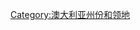 {{Catnav|頁面分類|地理|行政区划|各國行政區劃|澳大利亞行政區劃}}
{{Catnav|頁面分類|地理|各國地理|澳大利亞地理|澳大利亞行政區劃}}
{{Catnav|頁面分類|各種主題的頁面分類|按國家分類|各國行政區劃|澳大利亞行政區劃}}
{{Commons category|Northern Territory}}

[[Category:澳大利亚州份和领地|Category:澳大利亚州份和领地]]
